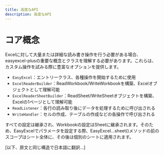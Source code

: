 ```yaml
---
title: 高度なAPI
description: 高度なAPI
---
```


# コア概念

Excelに対して大量または詳細な読み書き操作を行う必要がある場合、easyexcel-plusの重要な概念とクラスを理解する必要があります。これらは、カスタム操作を試みる際に豊富なオプションを提供します。

- `EasyExcel`：エントリークラス、各種操作を開始するために使用
- `ExcelReaderBuilder`：ReadWorkbook/WriteWorkbookを構築、Excelオブジェクトとして理解可能
- `ExcelReaderSheetBuilder`：ReadSheet/WriteSheetオブジェクトを構築、Excelの1ページとして理解可能
- `ReadListener`：各行の読み取り後にデータを処理するために呼び出される
- `WriteHandler`：セルの作成、テーブルの作成などの各操作で呼び出される

すべての設定は継承され、Workbookの設定はSheetに継承されます。そのため、EasyExcelでパラメータを設定する際、EasyExcel...sheet()メソッドの前のスコープはシート全体に、その後は個別のシートに適用されます。

[以下、原文と同じ構造で日本語に翻訳...] 